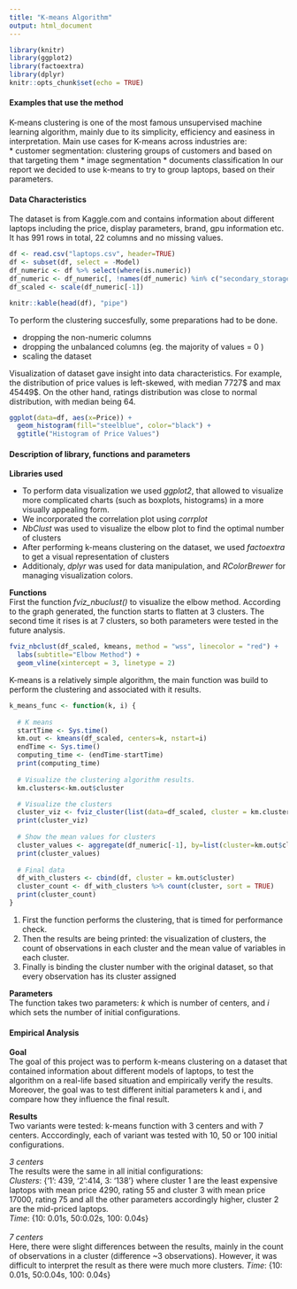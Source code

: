 ```yaml
---
title: "K-means Algorithm"
output: html_document
---
```


```r
library(knitr)
library(ggplot2)
library(factoextra)
library(dplyr)
knitr::opts_chunk$set(echo = TRUE)
```


#### Examples that use the method \
K-means clustering is one of the most famous unsupervised machine learning algorithm, mainly due to its simplicity, efficiency and easiness in interpretation. 
Main use cases for K-means across industries are: \
* customer segmentation: clustering groups of customers and based on that targeting them 
* image segmentation 
* documents classification 
In our report we decided to use k-means to try to group laptops, based on their parameters. 


#### Data Characteristics \
The dataset is from Kaggle.com and contains information about different laptops including the price, display parameters, brand, gpu information etc. It has 991 rows in total, 22 columns and no missing values. 

```r
df <- read.csv("laptops.csv", header=TRUE)
df <- subset(df, select = -Model)
df_numeric <- df %>% select(where(is.numeric))
df_numeric <- df_numeric[, !names(df_numeric) %in% c("secondary_storage_capacity")]  
df_scaled <- scale(df_numeric[-1])

knitr::kable(head(df), "pipe")
```

To perform the clustering succesfully, some preparations had to be done.  

* dropping the non-numeric columns 
* dropping the unbalanced columns (eg. the majority of values = 0 )
* scaling the dataset 

Visualization of dataset gave insight into data characteristics. For example, the distribution of price values is left-skewed, with median 7727$ and max 45449$. 
On the other hand, ratings distribution was close to normal distribution, with median being 64. 
```r
ggplot(data=df, aes(x=Price)) +
  geom_histogram(fill="steelblue", color="black") +
  ggtitle("Histogram of Price Values")
```


#### Description of library, functions and parameters \
**Libraries used** 

 * To perform data visualization we used *ggplot2*, that allowed to visualize more complicated charts (such as boxplots, histograms) in a more visually appealing form.
 * We incorporated the correlation plot using *corrplot* 
 * *NbClust* was used to visualize the elbow plot to find the optimal number of clusters 
 * After performing k-means clustering on the dataset, we used *factoextra* to get a visual representation of clusters
 * Additionaly, *dplyr* was used for data manipulation, and *RColorBrewer* for managing visualization colors.
 
 **Functions** \
 First the function *fviz_nbuclust()* to visualize the elbow method. According to the graph generated, the function starts to flatten at 3 clusters. The second time it rises is at 7 clusters, so both parameters were tested in the future analysis. 
```r
fviz_nbclust(df_scaled, kmeans, method = "wss", linecolor = "red") + 
  labs(subtitle="Elbow Method") + 
  geom_vline(xintercept = 3, linetype = 2)
```
 
 
 K-means is a relatively simple algorithm, the main function was build to perform the clustering and associated with it results. 
```r
k_means_func <- function(k, i) {
  
  # K means 
  startTime <- Sys.time()
  km.out <- kmeans(df_scaled, centers=k, nstart=i)
  endTime <- Sys.time()
  computing_time <- (endTime-startTime)
  print(computing_time)
  
  # Visualize the clustering algorithm results.
  km.clusters<-km.out$cluster

  # Visualize the clusters 
  cluster_viz <- fviz_cluster(list(data=df_scaled, cluster = km.clusters))
  print(cluster_viz)
  
  # Show the mean values for clusters 
  cluster_values <- aggregate(df_numeric[-1], by=list(cluster=km.out$cluster),mean)
  print(cluster_values)
  
  # Final data
  df_with_clusters <- cbind(df, cluster = km.out$cluster)
  cluster_count <- df_with_clusters %>% count(cluster, sort = TRUE)
  print(cluster_count)
}
```
 

1. First the function performs the clustering, that is timed for performance check. \
2. Then the results are being printed: the visualization of clusters, the count of observations in each cluster and the mean value of variables in each cluster.\
3. Finally is binding the cluster number with the original dataset, so that every observation has its cluster assigned 

**Parameters** \
The function takes two parameters: *k* which is number of centers, and *i* which sets the number of initial configurations. \

#### Empirical Analysis \
**Goal** \
The goal of this project was to perform k-means clustering on a dataset that contained information about different models of laptops, to test the algorithm on a real-life based situation and empirically verify the results. 
Moreover, the goal was to test different initial parameters k and i, and compare how they influence the final result. 

**Results** \
Two variants were tested: k-means function with 3 centers and with 7 centers. Acccordingly, each of variant was tested with 10, 50 or 100 initial configurations. \

*3 centers* \
The results were the same in all initial configurations: \
*Clusters*: {'1': 439, '2':414, 3: '138'} where cluster 1 are the least expensive laptops with mean price 4290, rating 55 and cluster 3 with mean price 17000, rating 75 and all the other parameters accordingly higher, cluster 2 are the mid-priced laptops. \
*Time*: {10: 0.01s, 50:0.02s, 100: 0.04s} \
\
*7 centers* \
Here, there were slight differences between the results, mainly in the count of observations in a cluster (difference ~3 observations). However, it was difficult to interpret the result as there were much more clusters. 
*Time*: {10: 0.01s, 50:0.04s, 100: 0.04s} \

